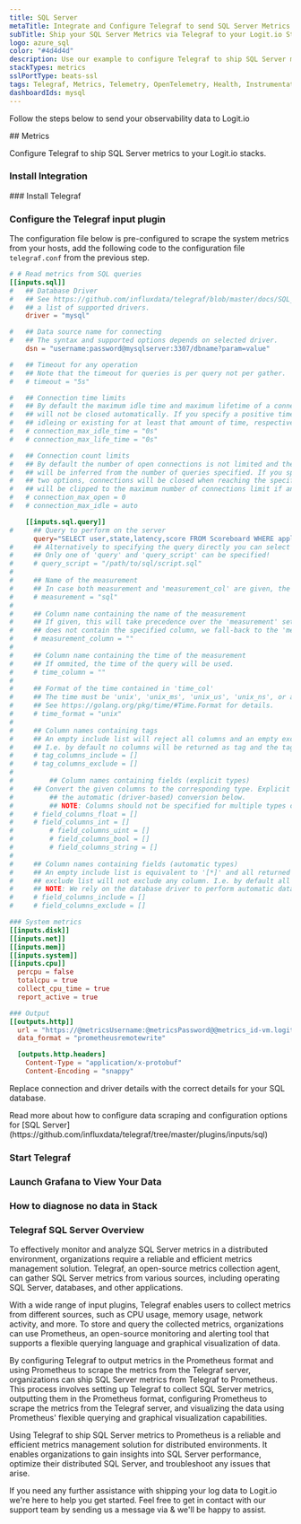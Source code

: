 ```yaml
---
title: SQL Server
metaTitle: Integrate and Configure Telegraf to send SQL Server Metrics
subTitle: Ship your SQL Server Metrics via Telegraf to your Logit.io Stack
logo: azure_sql
color: "#4d4d4d"
description: Use our example to configure Telegraf to ship SQL Server metrics to your Logit.io stacks. Configure Telegraf to send SQL Server metrics.
stackTypes: metrics
sslPortType: beats-ssl
tags: Telegraf, Metrics, Telemetry, OpenTelemetry, Health, Instrumentation, SQL Server, Database, Monitoring, Sql
dashboardIds: mysql
---
```


Follow the steps below to send your observability data to Logit.io

<Steps>
  ## Metrics

  Configure Telegraf to ship SQL Server metrics to your Logit.io stacks.
  
  ### Install Integration
  <InstallIntegration/>
  ### Install Telegraf

  <InstallTelegraf />

  ### Configure the Telegraf input plugin

  The configuration file below is pre-configured to scrape the system metrics from your hosts, add the following code to the configuration file `telegraf.conf` from the previous step.

  ```toml copy filename="telegraf.conf" showLineNumbers /@metricsUsername/ /@metricsPassword/ /@metrics_id/ /@vmAgentPort/
  # # Read metrics from SQL queries
  [[inputs.sql]]
  #   ## Database Driver
  #   ## See https://github.com/influxdata/telegraf/blob/master/docs/SQL_DRIVERS_INPUT.md for
  #   ## a list of supported drivers.
      driver = "mysql"
  
  #   ## Data source name for connecting
  #   ## The syntax and supported options depends on selected driver.
      dsn = "username:password@mysqlserver:3307/dbname?param=value"
  
  #   ## Timeout for any operation
  #   ## Note that the timeout for queries is per query not per gather.
  #   # timeout = "5s"
  
  #   ## Connection time limits
  #   ## By default the maximum idle time and maximum lifetime of a connection is unlimited, i.e. the connections
  #   ## will not be closed automatically. If you specify a positive time, the connections will be closed after
  #   ## idleing or existing for at least that amount of time, respectively.
  #   # connection_max_idle_time = "0s"
  #   # connection_max_life_time = "0s"
  
  #   ## Connection count limits
  #   ## By default the number of open connections is not limited and the number of maximum idle connections
  #   ## will be inferred from the number of queries specified. If you specify a positive number for any of the
  #   ## two options, connections will be closed when reaching the specified limit. The number of idle connections
  #   ## will be clipped to the maximum number of connections limit if any.
  #   # connection_max_open = 0
  #   # connection_max_idle = auto
  
      [[inputs.sql.query]]
  #     ## Query to perform on the server
        query="SELECT user,state,latency,score FROM Scoreboard WHERE application > 0"
  #     ## Alternatively to specifying the query directly you can select a file here containing the SQL query.
  #     ## Only one of 'query' and 'query_script' can be specified!
  #     # query_script = "/path/to/sql/script.sql"
  #
  #     ## Name of the measurement
  #     ## In case both measurement and 'measurement_col' are given, the latter takes precedence.
  #     # measurement = "sql"
  #
  #     ## Column name containing the name of the measurement
  #     ## If given, this will take precedence over the 'measurement' setting. In case a query result
  #     ## does not contain the specified column, we fall-back to the 'measurement' setting.
  #     # measurement_column = ""
  #
  #     ## Column name containing the time of the measurement
  #     ## If ommited, the time of the query will be used.
  #     # time_column = ""
  #
  #     ## Format of the time contained in 'time_col'
  #     ## The time must be 'unix', 'unix_ms', 'unix_us', 'unix_ns', or a golang time format.
  #     ## See https://golang.org/pkg/time/#Time.Format for details.
  #     # time_format = "unix"
  #
  #     ## Column names containing tags
  #     ## An empty include list will reject all columns and an empty exclude list will not exclude any column.
  #     ## I.e. by default no columns will be returned as tag and the tags are empty.
  #     # tag_columns_include = []
  #     # tag_columns_exclude = []
  #
  # 		## Column names containing fields (explicit types)
  #     ## Convert the given columns to the corresponding type. Explicit type conversions take precedence over
  # 		## the automatic (driver-based) conversion below.
  # 		## NOTE: Columns should not be specified for multiple types or the resulting type is undefined.
  #     # field_columns_float = []
  #     # field_columns_int = []
  # 		# field_columns_uint = []
  # 		# field_columns_bool = []
  # 		# field_columns_string = []
  #
  #     ## Column names containing fields (automatic types)
  #     ## An empty include list is equivalent to '[*]' and all returned columns will be accepted. An empty
  #     ## exclude list will not exclude any column. I.e. by default all columns will be returned as fields.
  #     ## NOTE: We rely on the database driver to perform automatic datatype conversion.
  #     # field_columns_include = []
  #     # field_columns_exclude = []
  
  ### System metrics
  [[inputs.disk]]
  [[inputs.net]]
  [[inputs.mem]]
  [[inputs.system]]
  [[inputs.cpu]]
    percpu = false
    totalcpu = true
    collect_cpu_time = true
    report_active = true

  ### Output
  [[outputs.http]]
    url = "https://@metricsUsername:@metricsPassword@@metrics_id-vm.logit.io:@vmAgentPort/api/v1/write"
    data_format = "prometheusremotewrite"

    [outputs.http.headers]
      Content-Type = "application/x-protobuf"
      Content-Encoding = "snappy"
  ```

  Replace connection and driver details with the correct details for your SQL database.

  <Callout type="info">
    Read more about how to configure data scraping and configuration options for [SQL Server](https://github.com/influxdata/telegraf/tree/master/plugins/inputs/sql)
  </Callout>

  ### Start Telegraf

  <StartTelegraf />

  ### Launch Grafana to View Your Data

  <LaunchVisualizer type="metrics" />

  ### How to diagnose no data in Stack

  <DiagnoseNoData />

</Steps>

### Telegraf SQL Server Overview

To effectively monitor and analyze SQL Server metrics in a distributed environment, organizations require a 
reliable and efficient metrics management solution. Telegraf, an open-source metrics collection agent, 
can gather SQL Server metrics from various sources, including operating SQL Server, databases, and other applications.

With a wide range of input plugins, Telegraf enables users to collect metrics from different sources, 
such as CPU usage, memory usage, network activity, and more. To store and query the collected metrics, 
organizations can use Prometheus, an open-source monitoring and alerting tool that supports a flexible 
querying language and graphical visualization of data.

By configuring Telegraf to output metrics in the Prometheus format and using Prometheus to scrape the 
metrics from the Telegraf server, organizations can ship SQL Server metrics from Telegraf to Prometheus. 
This process involves setting up Telegraf to collect SQL Server metrics, outputting them in the Prometheus format, 
configuring Prometheus to scrape the metrics from the Telegraf server, and visualizing the data 
using Prometheus' flexible querying and graphical visualization capabilities.

Using Telegraf to ship SQL Server metrics to Prometheus is a reliable and efficient metrics management 
solution for distributed environments. It enables organizations to gain insights into SQL Server performance, 
optimize their distributed SQL Server, and troubleshoot any issues that arise.

If you need any further assistance with shipping your log data to Logit.io we're here to help you get started. 
Feel free to get in contact with our support team by sending us a message via <IntercomButton text="live chat" /> 
& we'll be happy to assist.